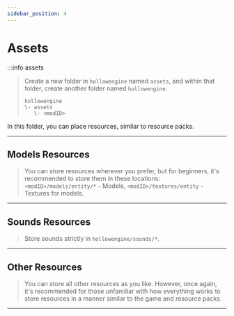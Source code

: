 ```yaml
---
sidebar_position: 4
---
```


# Assets

:::info assets
> Create a new folder in `hollowengine` named `assets`, and within that folder, create another folder named `hollowengine`.
> ```sheme
> hollowengine
> \- assets
>    \- <modID>
> ```

In this folder, you can place resources, similar to resource packs.

---

## Models Resources

> You can store resources wherever you prefer, but for beginners, it's recommended to store them in these locations:
> `<modID>/models/entity/*` - Models,
> `<modID>/textures/entity` - Textures for models.

---

## Sounds Resources

> Store sounds strictly in `hollowengine/sounds/*`.

---

## Other Resources

> You can store all other resources as you like. However, once again, it's recommended for those unfamiliar with how everything works to store resources in a manner similar to the game and resource packs.

---
